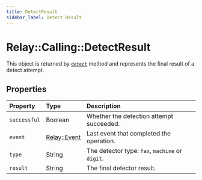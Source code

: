 ```yaml
---
title: DetectResult
sidebar_label: Detect Result
---
```


[detect]: ../actions/detect.mdx
[relay-event]: ../../event.mdx

# Relay::Calling::DetectResult

This object is returned by [`detect`][detect] method and represents the final result of a detect attempt.

## Properties

| Property | Type | Description |
| :------- | :--- | :---------- |
| `successful` | Boolean | Whether the detection attempt succeeded. |
| `event` | [Relay::Event][relay-event] | Last event that completed the operation. |
| `type` | String | The detector type: `fax`, `machine` or `digit`. |
| `result` | String | The final detector result. |